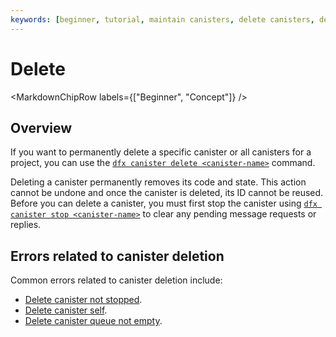 ```yaml
---
keywords: [beginner, tutorial, maintain canisters, delete canisters, delete]
---
```



# Delete

<MarkdownChipRow labels={["Beginner", "Concept"]} />

## Overview

If you want to permanently delete a specific <GlossaryTooltip>canister</GlossaryTooltip> or all canisters for a project, you can use the [`dfx canister delete <canister-name>`](/docs/current/developer-docs/developer-tools/cli-tools/cli-reference/dfx-canister#dfx-canister-delete) command.

Deleting a canister permanently removes its code and state. This action cannot be undone and once the canister is deleted, its ID cannot be reused. Before you can delete a canister, you must first stop the canister using [`dfx canister stop <canister-name>`](/docs/current/developer-docs/developer-tools/cli-tools/cli-reference/dfx-canister#dfx-canister-stop) to clear any pending message requests or replies.

## Errors related to canister deletion

Common errors related to canister deletion include:

- [Delete canister not stopped](/docs/current/references/execution-errors#delete-canister-not-stopped).
- [Delete canister self](/docs/current/references/execution-errors#delete-canister-self).
- [Delete canister queue not empty](/docs/current/references/execution-errors#delete-canister-queue-not-empty).
